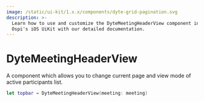```yaml
---
image: /static/ui-kit/1.x.x/components/dyte-grid-pagination.svg
description: >-
  Learn how to use and customize the DyteMeetingHeaderView component in 
  Ospi's iOS UiKit with our detailed documentation.
---
```


# DyteMeetingHeaderView

A component which allows you to change current page and view mode of active
participants list.

```swift
let topbar = DyteMeetingHeaderView(meeting: meeting)
```

<head>
  <title>iOS DyteMeetingHeaderView</title>
</head>
